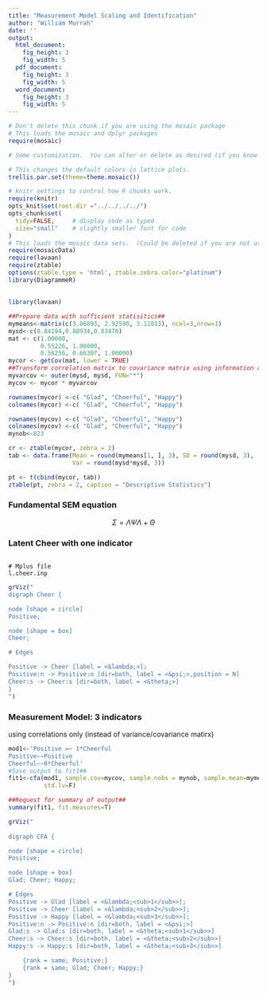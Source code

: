 ```yaml
---
title: "Measurement Model Scaling and Identification"
author: "William Murrah"
date: ''
output:
  html_document:
    fig_height: 3
    fig_width: 5
  pdf_document:
    fig_height: 3
    fig_width: 5
  word_document:
    fig_height: 3
    fig_width: 5
---
```



```r
# Don't delete this chunk if you are using the mosaic package
# This loads the mosaic and dplyr packages
require(mosaic)
```

```r
# Some customization.  You can alter or delete as desired (if you know what you are doing).

# This changes the default colors in lattice plots.
trellis.par.set(theme=theme.mosaic())  

# knitr settings to control how R chunks work.
require(knitr)
opts_knit$set(root.dir ="../../../../")
opts_chunk$set(
  tidy=FALSE,     # display code as typed
  size="small"    # slightly smaller font for code
)
# This loads the mosaic data sets.  (Could be deleted if you are not using them.)
require(mosaicData)  
require(lavaan)
require(ztable)
options(ztable.type = 'html', ztable.zebra.color="platinum")
library(DiagrammeR)
```

## 
```r
library(lavaan)

##Prepare data with sufficient statisitics##
mymeans<-matrix(c(3.06893, 2.92590, 3.11013), ncol=3,nrow=1)
mysd<-c(0.84194,0.88934,0.83470)
mat <- c(1.00000,
         0.55226, 1.00000,
         0.56256, 0.66307, 1.00000)
mycor <- getCov(mat, lower = TRUE)
##Transform correlation matrix to covariance matrix using information above##
myvarcov <- outer(mysd, mysd, FUN="*")
mycov <- mycor * myvarcov

rownames(mycor) <-c( "Glad", "Cheerful", "Happy")
colnames(mycor) <-c( "Glad", "Cheerful", "Happy")

rownames(mycov) <-c( "Glad", "Cheerful", "Happy")
colnames(mycov) <-c( "Glad", "Cheerful", "Happy")
mynob<-823
```


```r
cr <- ztable(mycor, zebra = 2)
tab <- data.frame(Mean = round(mymeans[1, ], 3), SD = round(mysd, 3), 
                  Var = round(mysd*mysd, 3))

pt <- t(cbind(mycor, tab))
ztable(pt, zebra = 2, caption = "Descriptive Statistics")

```

### Fundamental SEM equation
$$
\Sigma = \Lambda \Psi \Lambda + \Theta \tag{1}
$$


### Latent Cheer with one indicator

```r

```

```
# Mplus file
l.cheer.inp
```
```r
grViz("
digraph Cheer {

node [shape = circle]
Positive;

node [shape = box]
Cheer;

# Edges

Positive -> Cheer [label = <&lambda;>];
Positive:n -> Positive:n [dir=both, label = <&psi;>,position = N]
Cheer:s -> Cheer:s [dir=both, label = <&theta;>]
}  
")
```


### Measurement Model: 3 indicators

 using correlations only (instead of variance/covariance matirx)

```r
mod1<-'Positive =~ 1*Cheerful
Positive~~Positive
Cheerful~~0*Cheerful'
#Save output to fit1##
fit1<-cfa(mod1, sample.cov=mycov, sample.nobs = mynob, sample.mean=mymeans, 
          std.lv=F)

##Request for summary of output##
summary(fit1, fit.measures=T)
```

```r
grViz("
    
digraph CFA {

node [shape = circle]
Positive;

node [shape = box]
Glad; Cheer; Happy;

# Edges
Positive -> Glad [label = <&lambda;<sub>1</sub>>];
Positive -> Cheer [label = <&lambda;<sub>2</sub>>];
Positive -> Happy [label = <&lambda;<sub>3</sub>>];
Positive:n -> Positive:n [dir=both, label = <&psi;>]
Glad:s -> Glad:s [dir=both, label = <&theta;<sub>1</sub>>]
Cheer:s -> Cheer:s [dir=both, label = <&theta;<sub>2</sub>>]
Happy:s -> Happy:s [dir=both, label = <&theta;<sub>3</sub>>]

	{rank = same; Positive;}
	{rank = same; Glad; Cheer; Happy;}
}  
")

```

